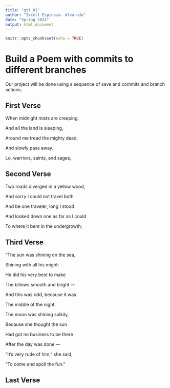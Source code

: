 ```yaml
---
title: "git_01"
author: "Ixcell Espinoza- Alvarado"
date: "Spring 2024"
output: html_document
---
```


```r
knitr::opts_chunk$set(echo = TRUE)
```
# Build a Poem with commits to different branches
Our project will be done using a sequence of save and commits and branch actions.
<!-- Do not modify or change any text in "!--" bracketed areas such as this --- these are instructions to
you, if you change any of this the git program will notice it and compromise your git merging strategy !-->

## First Verse 
<!--Put the first five lines of a poem by Lewis Carrol in this section!-->

When midnight mists are creeping,

And all the land is sleeping,

Around me tread the mighty dead,

And slowly pass away.

Lo, warriors, saints, and sages,

## Second Verse
<!--Put the first five lines of a poem by Robert Frost here!-->

Two roads diverged in a yellow wood,

And sorry I could not travel both

And be one traveler, long I stood

And looked down one as far as I could

To where it bent in the undergrowth;

## Third Verse
<!--Put the first two verses of The Walrus and the Carpenter here!-->

"The sun was shining on the sea,
    
   Shining with all his might:

He did his very best to make
    
  The billows smooth and bright —

And this was odd, because it was
     
   The middle of the night.

The moon was shining sulkily,
  
  Because she thought the sun

Had got no business to be there

  After the day was done —

"It's very rude of him," she said,
  
  "To come and spoil the fun."

## Last Verse
<!--Put a short poem you created using chatGPT of 20 to 30 lines,here!-->
